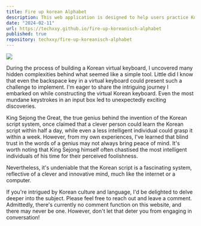 ```yaml
---
title: Fire up korean Alphabet
description: This web application is designed to help users practice Korean typing skills within a German context.
date: "2024-02-11"
url: https://techxxy.github.io/fire-up-koreanisch-alphabet
published: true
repository: techxxy/fire-up-koreanisch-alphabet
---
```


[![](https://github.com/techxxy/fire-up-koreanisch-alphabet/blob/main/screenshots/fire-up-koreanish-alphabets-250.png?raw=true)](https://techxxy.github.io/fire-up-koreanisch-alphabet)

During the process of building a Korean virtual keyboard, I uncovered many hidden complexities behind what seemed like a simple tool. Little did I know that even the backspace key in a virtual keyboard could present such a challenge to implement. I'm eager to share the intriguing journey I embarked on while constructing the virtual Korean keyboard. Even the most mundane keystrokes in an input box led to unexpectedly exciting discoveries.

King Sejong the Great, the true genius behind the invention of the Korean script system, once claimed that a clever person could learn the Korean script within half a day, while even a less intelligent individual could grasp it within a week. However, from my own experiences, I've learned that blind trust in the words of a genius may not always bring peace of mind. It's worth noting that King Sejong himself often chastised the most intelligent individuals of his time for their perceived foolishness.

Nevertheless, it's undeniable that the Korean script is a fascinating system, reflective of a clever and innovative mind, much like the internet or a computer.

If you're intrigued by Korean culture and language, I'd be delighted to delve deeper into the subject. Please feel free to reach out and leave a comment. Admittedly, there's currently no comment function on this website, and there may never be one. However, don't let that deter you from engaging in conversation!